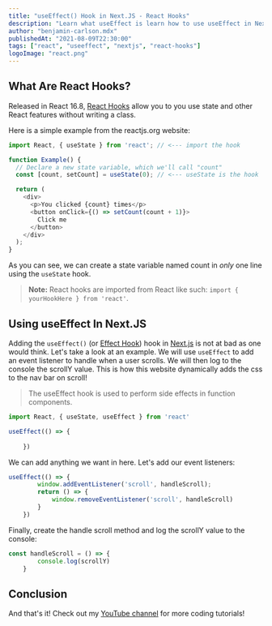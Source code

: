 ```yaml
---
title: "useEffect() Hook in Next.JS - React Hooks"
description: "Learn what useEffect is learn how to use useEffect in Next.JS."
author: "benjamin-carlson.mdx"
publishedAt: "2021-08-09T22:30:00"
tags: ["react", "useeffect", "nextjs", "react-hooks"]
logoImage: "react.png"
---
```


## What Are React Hooks?

Released in React 16.8, [React Hooks](https://reactjs.org/docs/hooks-intro.html) allow you to you use state and other React features without writing a class.

Here is a simple example from the reactjs.org website:

```javascript
import React, { useState } from 'react'; // <--- import the hook

function Example() {
  // Declare a new state variable, which we'll call "count"
  const [count, setCount] = useState(0); // <--- useState is the hook

  return (
    <div>
      <p>You clicked {count} times</p>
      <button onClick={() => setCount(count + 1)}>
        Click me
      </button>
    </div>
  );
}
```

As you can see, we can create a state variable named count in *only* one line using the `useState` hook.

> **Note:** React hooks are imported from React like such: `import { yourHookHere } from 'react'`.

## Using useEffect In Next.JS

Adding the `useEffect()` (or [Effect Hook](https://reactjs.org/docs/hooks-effect.html)) hook in [Next.js](https://nextjs.org/) is not at bad as one would think. Let's take a look at an example. We will use ```useEffect``` to add an event listener
to handle when a user scrolls. We will then log to the console the scrollY value. This is how this website dynamically adds
the css to the nav bar on scroll!

> The useEffect hook is used to perform side effects in function components.

<Step number="1" title="Import useEffect from react" />

```javascript
import React, { useState, useEffect } from 'react'
```

<Step number="2" title="Call the method and add code" />

```javascript
useEffect(() => {
        
    })
```

We can add anything we want in here. Let's add our event listeners:

```javascript
useEffect(() => {
        window.addEventListener('scroll', handleScroll);
        return () => {
            window.removeEventListener('scroll', handleScroll)
        }
    })
```

Finally, create the handle scroll method and log the scrollY value to the console:

```javascript
const handleScroll = () => {
        console.log(scrollY)
    }
```

## Conclusion

And that's it! Check out my [YouTube channel](https://youtube.com/benjamincarlson) for more coding tutorials!
